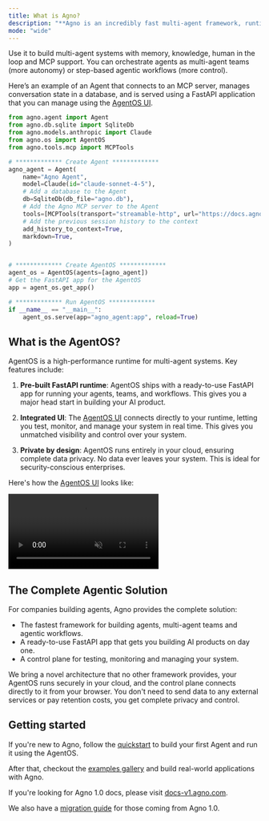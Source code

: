 ```yaml
---
title: What is Agno?
description: "**Agno is an incredibly fast multi-agent framework, runtime and UI.**"
mode: "wide"
---
```


Use it to build multi-agent systems with memory, knowledge, human in the loop and MCP support. You can orchestrate agents as multi-agent teams (more autonomy) or step-based agentic workflows (more control).

Here’s an example of an Agent that connects to an MCP server, manages conversation state in a database, and is served using a FastAPI application that you can manage using the [AgentOS UI](https://os.agno.com).

```python agno_agent.py lines
from agno.agent import Agent
from agno.db.sqlite import SqliteDb
from agno.models.anthropic import Claude
from agno.os import AgentOS
from agno.tools.mcp import MCPTools

# ************* Create Agent *************
agno_agent = Agent(
    name="Agno Agent",
    model=Claude(id="claude-sonnet-4-5"),
    # Add a database to the Agent
    db=SqliteDb(db_file="agno.db"),
    # Add the Agno MCP server to the Agent
    tools=[MCPTools(transport="streamable-http", url="https://docs.agno.com/mcp")],
    # Add the previous session history to the context
    add_history_to_context=True,
    markdown=True,
)


# ************* Create AgentOS *************
agent_os = AgentOS(agents=[agno_agent])
# Get the FastAPI app for the AgentOS
app = agent_os.get_app()

# ************* Run AgentOS *************
if __name__ == "__main__":
    agent_os.serve(app="agno_agent:app", reload=True)
```

## What is the AgentOS?

AgentOS is a high-performance runtime for multi-agent systems. Key features include:

1. **Pre-built FastAPI runtime**: AgentOS ships with a ready-to-use FastAPI app for running your agents, teams, and workflows. This gives you a major head start in building your AI product.

2. **Integrated UI**: The [AgentOS UI](https://os.agno.com) connects directly to your runtime, letting you test, monitor, and manage your system in real time. This gives you unmatched visibility and control over your system.

3. **Private by design**: AgentOS runs entirely in your cloud, ensuring complete data privacy. No data ever leaves your system. This is ideal for security-conscious enterprises.

Here's how the [AgentOS UI](https://os.agno.com) looks like:

<Frame>
  <video
    autoPlay
    muted
    loop
    playsInline
    style={{ borderRadius: "0.5rem", width: "100%", height: "auto" }}
  >
    <source src="/videos/agno-agent-chat.mp4" type="video/mp4" />
  </video>
</Frame>

## The Complete Agentic Solution

For companies building agents, Agno provides the complete solution:

- The fastest framework for building agents, multi-agent teams and agentic workflows.
- A ready-to-use FastAPI app that gets you building AI products on day one.
- A control plane for testing, monitoring and managing your system.

We bring a novel architecture that no other framework provides, your AgentOS runs securely in your cloud, and the control plane connects directly to it from your browser. You don't need to send data to any external services or pay retention costs, you get complete privacy and control.

## Getting started

If you're new to Agno, follow the [quickstart](/introduction/quickstart) to build your first Agent and run it using the AgentOS.

After that, checkout the [examples gallery](/examples/introduction) and build real-world applications with Agno.

<Tip>

If you're looking for Agno 1.0 docs, please visit [docs-v1.agno.com](https://docs-v1.agno.com).

We also have a [migration guide](/how-to/v2-migration) for those coming from Agno 1.0.

</Tip>
